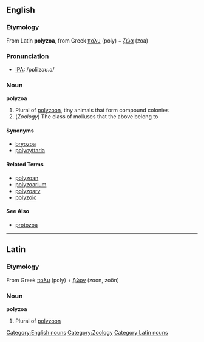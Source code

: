 ==English==
===Etymology===
From Latin '''polyzoa''', from Greek [[πολυ]] (poly) + [[ζώα]] (zoa)

===Pronunciation===
* [[Wiktionary:Pronunciation_key|IPA]]: /pɒliˈzəʊ.ə/

===Noun===
'''polyzoa'''
# Plural of [[polyzoon]], tiny animals that form compound colonies
# (''Zoology'') The class of molluscs that the above belong to

====Synonyms====
* [[bryozoa]]
* [[polycyttaria]]

====Related Terms====
* [[polyzoan]]
* [[polyzoarium]]
* [[polyzoary]]
* [[polyzoic]]

====See Also====
* [[protozoa]]

----

==Latin==
===Etymology===
From Greek [[πολυ]] (poly) + [[ζώον]] (zoon, zoön)

===Noun===
'''polyzoa'''
# Plural of [[polyzoon]]

[[Category:English nouns]][[Category:Zoology]][[Category:Latin nouns]]